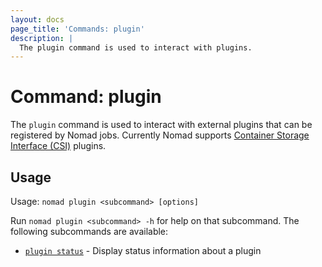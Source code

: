 ```yaml
---
layout: docs
page_title: 'Commands: plugin'
description: |
  The plugin command is used to interact with plugins.
---
```


# Command: plugin

The `plugin` command is used to interact with external plugins that
can be registered by Nomad jobs. Currently Nomad supports [Container
Storage Interface (CSI)][csi] plugins.

## Usage

Usage: `nomad plugin <subcommand> [options]`

Run `nomad plugin <subcommand> -h` for help on that subcommand. The following
subcommands are available:

- [`plugin status`][status] - Display status information about a plugin

[csi]: https://github.com/container-storage-interface/spec
[status]: /nomad/commands/plugin/status 'Display status information about a plugin'
